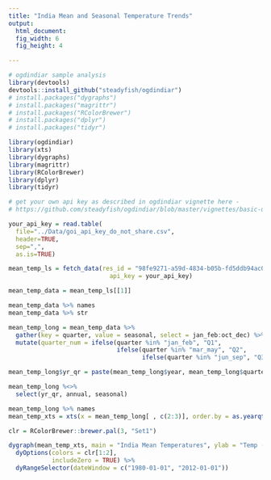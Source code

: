 ```yaml
---
title: "India Mean and Seasonal Temperature Trends"
output:
  html_document:
  fig_width: 6
  fig_height: 4

---
```


```r
# ogdindiar sample analysis
library(devtools)
devtools::install_github("steadyfish/ogdindiar")
# install.packages("dygraphs")
# install.packages("magrittr")
# install.packages("RColorBrewer")
# install.packages("dplyr")
# install.packages("tidyr")
```

```r
library(ogdindiar)
library(xts)
library(dygraphs)
library(magrittr)
library(RColorBrewer)
library(dplyr)
library(tidyr)

# get your own api key as described in ogdindiar vignette here - 
# https://github.com/steadyfish/ogdindiar/blob/master/vignettes/basic-usage-vignette.md

your_api_key = read.table(
  file="../Data/goi_api_key_do_not_share.csv",
  header=TRUE,
  sep=",",
  as.is=TRUE)

```

```r
mean_temp_ls = fetch_data(res_id = "98fe9271-a59d-4834-b05b-fd5ddb94ac01",
                            api_key = your_api_key)

mean_temp_data = mean_temp_ls[[1]]

mean_temp_data %>% names
mean_temp_data %>% str

mean_temp_long = mean_temp_data %>%
  gather(key = quarter, value = seasonal, select = jan_feb:oct_dec) %>%
  mutate(quarter_num = ifelse(quarter %in% "jan_feb", "Q1",
                              ifelse(quarter %in% "mar_may", "Q2",
                                     ifelse(quarter %in% "jun_sep", "Q3", "Q4"))))

mean_temp_long$yr_qr = paste(mean_temp_long$year, mean_temp_long$quarter_num)

mean_temp_long %<>% 
  select(yr_qr, annual, seasonal)

mean_temp_long %>% names
mean_temp_xts = xts(x = mean_temp_long[ , c(2:3)], order.by = as.yearqtr(mean_temp_long[ , 1]))

clr = RColorBrewer::brewer.pal(3, "Set1")
```


```r
dygraph(mean_temp_xts, main = "India Mean Temperatures", ylab = "Temp (C)") %>%
  dyOptions(colors = clr[1:2], 
            includeZero = TRUE) %>%
  dyRangeSelector(dateWindow = c("1980-01-01", "2012-01-01"))
```